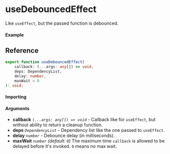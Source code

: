 
<Meta title="Lifecycle/useDebouncedEffect" component={Example} />

# useDebouncedEffect

Like `useEffect`, but the passed function is debounced.

#### Example

<Canvas>
	<Story story={Example} inline />
</Canvas>

## Reference

```ts
export function useDebouncedEffect(
	callback: (...args: any[]) => void,
	deps: DependencyList,
	delay: number,
	maxWait = 0
): void;
```

#### Importing

<ImportPath />

#### Arguments

- **callback** _`(...args: any[]) => void`_ - Callback like for `useEffect`, but without ability to
  return a cleanup function.
- **deps** _`DependencyList`_ - Dependency list like the one passed to `useEffect`.
- **delay** _`number`_ - Debounce delay (in milliseconds).
- **maxWait** _`number`_ _(default: `0`)_ The maximum time `callback` is allowed to be delayed
  before it's invoked. `0` means no max wait.
